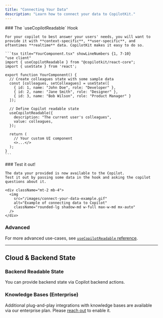 ```yaml
---
title: "Connecting Your Data"
description: "Learn how to connect your data to CopilotKit."
---
```


<Steps>
  <Step>
    ### The `useCopilotReadable` Hook

    For your copilot to best answer your users' needs, you will want to provide it with **context-specific**, **user-specific**, and oftentimes **realtime** data. CopilotKit makes it easy to do so.

    ```tsx title="YourComponent.tsx" showLineNumbers {1, 7-10}
    "use client"
    import { useCopilotReadable } from "@copilotkit/react-core";
    import { useState } from 'react';
    
    export function YourComponent() {
      // Create colleagues state with some sample data
      const [colleagues, setColleagues] = useState([
        { id: 1, name: "John Doe", role: "Developer" },
        { id: 2, name: "Jane Smith", role: "Designer" },
        { id: 3, name: "Bob Wilson", role: "Product Manager" }
      ]);
    
      // Define Copilot readable state
      useCopilotReadable({
        description: "The current user's colleagues",
        value: colleagues,
      });
    
      return (
        // Your custom UI component
        <>...</>
      );
    }
    ```
  </Step>

  <Step>
    <UseClientCalloutSnippet components={props.components} />
  </Step>


  <Step>
    ### Test it out!

    The data your provided is now available to the Copilot.
    Test it out by passing some data in the hook and asking the copilot questions about it.

    <div className="mt-2 mb-4">
      <img 
        src="/images/connect-your-data-example.gif" 
        alt="Example of connecting data to Copilot" 
        className="rounded-lg shadow-md w-full max-w-md mx-auto"
      />
    </div>
  </Step>

</Steps>

### Advanced

For more advanced use-cases, see [`useCopilotReadable` reference](/reference/hooks/useCopilotReadable).

---
## Cloud & Backend State

### Backend Readable State

You can provide backend state via Copilot backend actions.

### Knowledge Bases (Enterprise)

Additional plug-and-play integrations with knowledge bases are available via our enterprise plan. Please [reach out](mailto:hello@copilotkit.ai) to enable it.
